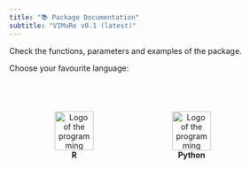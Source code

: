 ```yaml
---
title: "📚 Package Documentation"
subtitle: "VIMuRe v0.1 (latest)"
---
```


Check the functions, parameters and examples of the package.

Choose your favourite language:

<div>

<figure style="display:inline-block;padding:3em;margin-right:1em;align:middle;text-align:center;border-radius:2em;border:1px solid var(--bs-gray-200);background-color:var(--bs-gray-100);">
    <a href="#">
        <img src="/figures/logos/Rlogo.svg" alt="Logo of the programming language R"  role="presentation" style="object-fit: fill;width:5em;height:5em;object-position: 0% -5;">
    </a>
    <figcaption><strong>R</strong></figcaption>
</figure>

<figure style="display:inline-block;padding:3em;align:middle;text-align:center;border-radius:2em;border:1px solid var(--bs-gray-200);background-color:var(--bs-gray-100);">
    <a href="/latest/pkg-docs/python.html">
        <img src="/figures/logos/python-logo-notext.svg" alt="Logo of the programming language python" role="presentation" style="object-fit: cover;width:5em;height:5em;object-position: 95% 0;">
    </a>
    <figcaption><strong>Python</strong></figcaption>
</figure>

</div>
